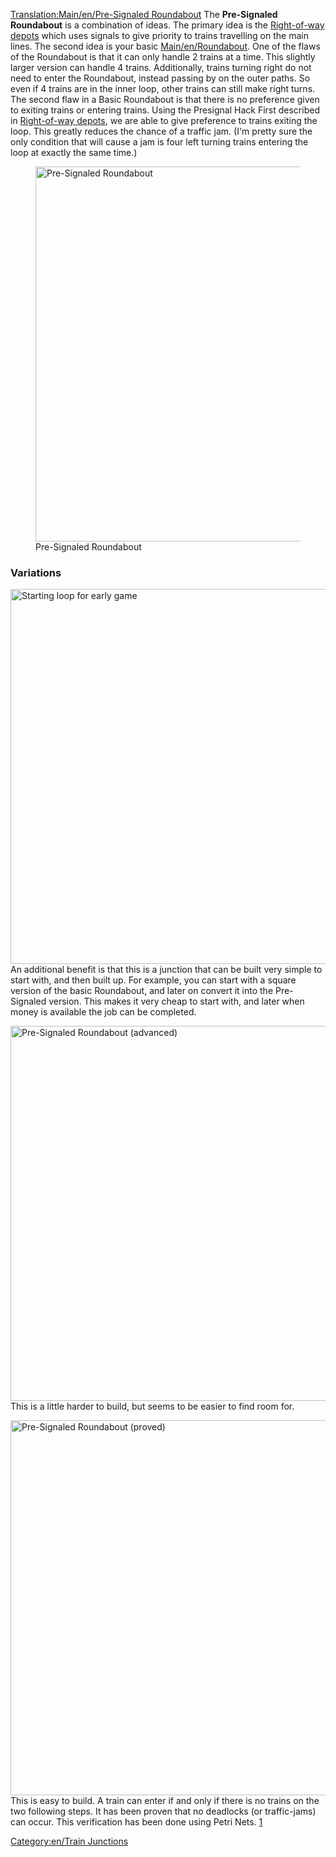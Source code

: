 [[Translation:Main/en/Pre-Signaled Roundabout]]
{{en/-}}{{junctionsmenu}}
The '''Pre-Signaled Roundabout''' is a combination of ideas.
The primary idea is the [[Main/en/Building depots#Advanced depot configurations|Right-of-way depots]] which uses signals to give priority to trains travelling on the main lines.
The second idea is your basic [[Main/en/Roundabout]]. One of the flaws of the Roundabout is that it can only handle 2 trains at a time. This slightly larger version can handle 4 trains.
Additionally, trains turning right do not need to enter the Roundabout, instead passing by on the outer paths. So even if 4 trains are in the inner loop, other trains can still make right turns.
The second flaw in a Basic Roundabout is that there is no preference given to exiting trains or entering trains. Using the Presignal Hack First described in [[Main/en/Building depots#Advanced depot configurations|Right-of-way depots]], we are able to give preference to trains exiting the loop. This greatly reduces the chance of a traffic jam. (I'm pretty sure the only condition that will cause a jam is four left turning trains entering the loop at exactly the same time.) 

[[File:en/PresignaledRoundAbout.png|none|thumb|600px|Pre-Signaled Roundabout]]

{{Template:Junction_Criteria|Steped|2|0|0|1|0|0|0|0|1|1|2||Broken down trains affect whole junction.|
*Traffic jams unlikely but possible (large trains).
*Simple to start, complexity added later.
*Complex signals may be hard to get right.
*Area: 15 x 15
}}

===Variations===
[[File:en/StartingPresignaledRoundAbout.png|none|thumb|600px|Starting loop for early game]]
An additional benefit is that this is a junction that can be built very simple to start with, and then built up. For example, you can start with a square version of the basic Roundabout, and later on convert it into the Pre-Signaled version. This makes it very cheap to start with, and later when money is available the job can be completed.

[[File:en/PresignaledRoundAboutVariant.png|none|thumb|600px|Pre-Signaled Roundabout (advanced)]]
This is a little harder to build, but seems to be easier to find room for.

[[File:en/No-colide-roundabout-4w.png|none|thumb|600px|Pre-Signaled Roundabout (proved)]]
This is easy to build.  A train can enter if and only if there is no trains on the two following steps.
It has been proven that no deadlocks (or traffic-jams) can occur. This verification has been done using Petri Nets. [http://en.wikipedia.org/wiki/Image:Trains.png]

[[Category:en/Train Junctions]]
